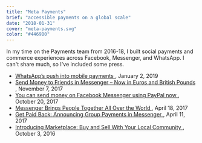 ```yaml
---
title: "Meta Payments"
brief: "accessible payments on a global scale"
date: "2018-01-31"
cover: "meta-payments.svg"
color: "#4469B0"
---
```


In my time on the Payments team from 2016-18, I built social payments and commerce experiences across Facebook, Messenger, and WhatsApp. I can't share much, so I've included some press.

- <a href="https://www.ft.com/content/e045cdd2-0503-11e9-99df-6183d3002ee1">
  	WhatsApp’s push into mobile payments
  </a>
  , January 2, 2019
- <a href="https://newsroom.fb.com/news/2017/11/send-money-to-friends-in-messenger-now-in-euros-and-british-pounds/">
  	Send Money to Friends in Messenger – Now in Euros and British Pounds
  </a>
  , November 7, 2017
- <a href="https://finance.yahoo.com/news/can-send-money-facebook-messenger-using-paypal-now-125928749.html?fbclid=IwAR1d3Aop46C37FcK1OswAz6hyxfbJTOy-n5NZEzMZS7GJTrM1FnXIvGn1vE">
  	You can send money on Facebook Messenger using PayPal now
  </a>
  , October 20, 2017
- <a href="https://newsroom.fb.com/news/2017/04/messenger-f8/">
  	Messenger Brings People Together All Over the World
  </a>
  , April 18, 2017
- <a href="https://newsroom.fb.com/news/2017/04/get-paid-back-announcing-group-payments-in-messenger/">
  	Get Paid Back: Announcing Group Payments in Messenger
  </a>
  , April 11, 2017
- <a href="https://newsroom.fb.com/news/2016/10/introducing-marketplace-buy-and-sell-with-your-local-community/">
  	Introducing Marketplace: Buy and Sell With Your Local Community
  </a>
  , October 3, 2016
